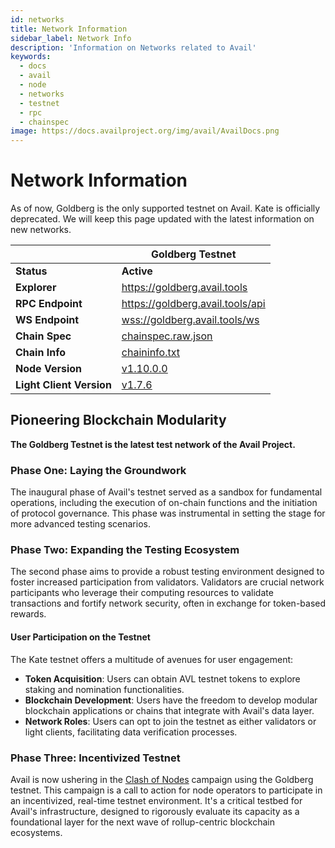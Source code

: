```yaml
---
id: networks
title: Network Information
sidebar_label: Network Info
description: 'Information on Networks related to Avail'
keywords:
  - docs
  - avail
  - node
  - networks
  - testnet
  - rpc
  - chainspec
image: https://docs.availproject.org/img/avail/AvailDocs.png
---
```



# Network Information

As of now, Goldberg is the only supported testnet on Avail. Kate is officially deprecated.
We will keep this page updated with the latest information on new networks.


|                          | **Goldberg Testnet**                                                                 | 
| ------------------------ | ------------------------------------------------------------------------------------ | 
| **Status**               | **Active**                                                                           | 
| **Explorer**             | [<ins>https://goldberg.avail.tools</ins>](https://goldberg.avail.tools)              | 
| **RPC Endpoint**         | [<ins>https://goldberg.avail.tools/api</ins>](https://goldberg.avail.tools/api)      | 
| **WS Endpoint**          | [<ins>wss://goldberg.avail.tools/ws</ins>](wss://goldberg.avail.tools/ws)            | 
| **Chain Spec**           | [<ins>chainspec.raw.json</ins>](https://goldberg.avail.tools/chainspec.json)         | 
| **Chain Info**           | [<ins>chaininfo.txt</ins>](https://goldberg.avail.tools/chaininfo.txt)               | 
| **Node Version**         | [<ins>v1.10.0.0</ins>](https://github.com/availproject/avail/releases/tag/v1.10.0.0) | 
| **Light Client Version** | [<ins>v1.7.6</ins>](https://github.com/availproject/avail-light/releases/tag/v1.7.6) |

## Pioneering Blockchain Modularity

**The Goldberg Testnet is the latest test network of the Avail Project.**

### Phase One: Laying the Groundwork

The inaugural phase of Avail's testnet served as a sandbox for fundamental
operations, including the execution of on-chain functions and the initiation
of protocol governance. This phase was instrumental in setting the stage for
more advanced testing scenarios.

### Phase Two: Expanding the Testing Ecosystem

The second phase aims to provide a robust testing environment designed to foster
increased participation from validators. Validators are crucial network participants
who leverage their computing resources to validate transactions and fortify network
security, often in exchange for token-based rewards.

#### User Participation on the Testnet

The Kate testnet offers a multitude of avenues for user engagement:

- **Token Acquisition**: Users can obtain AVL testnet tokens to explore staking and
  nomination functionalities.
- **Blockchain Development**: Users have the freedom to develop modular blockchain applications
  or chains that integrate with Avail's data layer.
- **Network Roles**: Users can opt to join the testnet as either validators or light clients,
  facilitating data verification processes.

### Phase Three: Incentivized Testnet

Avail is now ushering in the [<ins>Clash of Nodes</ins>](/category/clash-of-nodes/) campaign using the Goldberg testnet. This campaign is a call to action for node operators to participate in an incentivized, real-time testnet environment. It's a critical testbed for Avail's infrastructure, designed to rigorously evaluate its capacity as a foundational layer for the next wave of rollup-centric blockchain ecosystems.